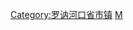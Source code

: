 {{Commons category|Marseille}}
{{Catmore}}

{{DEFAULTSORT:Marseille}}
[[Category:罗讷河口省市镇|Category:罗讷河口省市镇]]
[[Category:法国省会城市|M]]